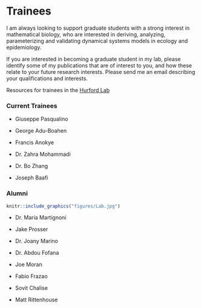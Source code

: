 # Trainees {-}

I am always looking to support graduate students with a strong interest in mathematical biology, who are interested in deriving, analyzing, parameterizing and validating dynamical systems models in ecology and epidemiology.

If you are interested in becoming a graduate student in my lab, please identify some of my publications that are of interest to you, and how these relate to your future research interests. Please send me an email describing your qualifications and interests.

Resources for trainees in the [Hurford Lab](https://ahurford.gitlab.io/resources-for-grad-students/index.html)

### Current Trainees {-}

- Giuseppe Pasqualino

- George Adu-Boahen

- Francis Anokye

- Dr. Zahra Mohammadi

- Dr. Bo Zhang

- Joseph Baafi


### Alumni {-}

```r
knitr::include_graphics("figures/Lab.jpg")
```

- Dr. Maria Martignoni

- Jake Prosser

- Dr. Joany Marino

- Dr. Abdou Fofana

- Joe Moran

- Fabio Frazao

- Sovit Chalise

- Matt Rittenhouse






